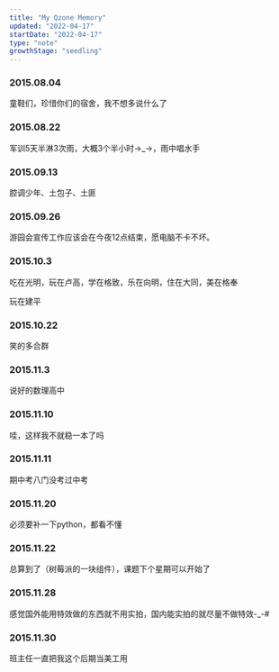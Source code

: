 ```yaml
---
title: "My Qzone Memory"
updated: "2022-04-17"
startDate: "2022-04-17"
type: "note"
growthStage: "seedling"
---
```


<Spacer />

<NowSection>

### 2015.08.04

童鞋们，珍惜你们的宿舍，我不想多说什么了

</NowSection>

<NowSection>

### 2015.08.22

军训5天半淋3次雨，大概3个半小时→_→，雨中唱水手

</NowSection>

<NowSection>

### 2015.09.13

腔调少年、土包子、土匪

</NowSection>

<NowSection>

### 2015.09.26

游园会宣传工作应该会在今夜12点结束，愿电脑不卡不坏。

</NowSection>

<NowSection>

### 2015.10.3

吃在光明，玩在卢高，学在格致，乐在向明，住在大同，美在格奉

玩在建平

</NowSection>

<NowSection>

### 2015.10.22

笑的多合群

</NowSection>
<NowSection>

### 2015.11.3

说好的数理高中

</NowSection>
<NowSection>

### 2015.11.10

哇，这样我不就稳一本了吗

</NowSection>

<NowSection>

### 2015.11.11

期中考八门没考过中考

</NowSection>

<NowSection>

### 2015.11.20

必须要补一下python，都看不懂

</NowSection>
<NowSection>

### 2015.11.22

总算到了（树莓派的一块组件），课题下个星期可以开始了

</NowSection>
<NowSection>

### 2015.11.28

感觉国外能用特效做的东西就不用实拍，国内能实拍的就尽量不做特效-_-#

</NowSection>
<NowSection>

### 2015.11.30

班主任一直把我这个后期当美工用

</NowSection>

